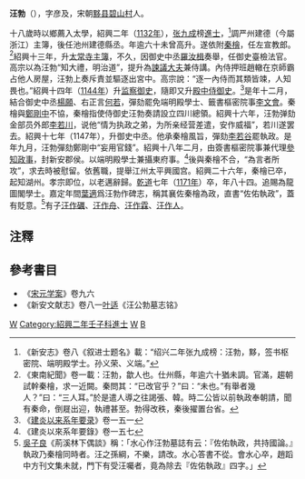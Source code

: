 '''汪勃'''（{{bd|1088年||1171年}}），字彦及，宋朝[[黟县|黟县]][[碧山村|碧山村]]人。

十八歲時以鄉薦入太學，紹興二年（[[1132年|1132年]]），[[张九成|张九成]]榜[[進士|進士]]，<ref>《新安志》卷八《叙进士题名》載：“绍兴二年张九成榜：汪勃，黟，签书枢密院、端明殿学士。孙义荣、义端。”</ref>調严州建德（今屬浙江）主簿，後任池州建德縣丞。年逾六十未曾高升。遂依附[[秦檜|秦檜]]，任左宣教郎。<ref>《東南紀聞》卷一載：汪勃，歙人也。仕州縣，年逾六十猶未調。官滿，趨朝試幹秦檜，求一近闕。秦問其：“已改官乎？”曰：“未也。”有舉者幾人？”曰：“三人耳。”於是遣人導之往謁張、韓。時二公皆以前執政奉朝請，聞有秦命，倒屣出迎，執禮甚至。勃得改秩，秦後擢置台省。</ref>紹興十三年，升[[太常寺|太常寺]][[主簿|主簿]]，不久，因御史中丞[[羅汝楫|羅汝楫]]奏舉，任御史臺檢法官。高宗以為汪勃“知大禮，明治道”，提升為[[諫議大夫|諫議大夫]]兼侍講。內侍押班趙轍在京師霸占他人房屋，汪勃上奏斥責並驅逐出宮中。高宗說：“逐一內侍而其類皆竦，人知畏也。”紹興十四年（[[1144年|1144年]]）升[[监察御史|监察御史]]，隨即又升[[殿中侍御史|殿中侍御史]]。<ref>《[[建炎以来系年要录|建炎以来系年要录]]》卷一五一</ref>是年十二月，結合御史中丞[[楊願|楊願]]、右正言[[何若|何若]]，彈劾罷免端明殿學士、籤書樞密院事[[李文會|李文會]]。秦檜與[[鄭剛中|鄭剛中]]不協，秦檜指使侍御史汪勃奏請設立四川總領。紹興十六年，汪勃弹劾金部员外郎[[李若川|李若川]]，说他“情为执政之弟，为所亲经营差遣，安作威福”，若川遂罢去。紹興十七年（1147年），升御史中丞。他承秦檜風旨，彈劾[[李若谷|李若谷]]罷執政。是年九月，汪勃彈劾鄭剛中“妄用官錢”。紹興十八年二月，由簽書樞密院事兼代理[[參知政事|參知政事]]，封新安郡侯。以端明殿學士兼攝東府事。<ref>《建炎以來系年要錄》卷一五七</ref>後與秦檜不合，“為言者所攻”，求去時被慰留。依舊職，提舉江州太平興國宫。紹興二十六年，秦檜已卒，起知湖州。孝宗即位，以老邁辭歸。[[乾道|乾道]]七年（[[1171年|1171年]]）卒，年八十四。追賜為龍圖閣學士。嘉定年間[[葉適|葉適]]爲汪勃作碑志，稱其襄佐秦檜為政，直書“佐佑執政”，蓋有貶意。<ref>[[吳子良|吳子良]]《荊溪林下偶談》稱：「水心作汪勃墓誌有云：『佐佑執政，共持國論。』執政乃秦檜同時者。汪之孫綱，不樂，請改。水心答書不從。會水心卒，趙蹈中方刊文集未就，門下有受汪囑者，竟為除去『佐佑執政』四字。」</ref>有子[[汪作礪|汪作礪]]、[[汪作舟|汪作舟]]、[[汪作霖|汪作霖]]、[[汪作人|汪作人]]。

==注釋==
{{reflist}}

==參考書目==
*《[[宋元学案|宋元学案]]》卷九六
*《新安文献志》卷八一[[叶适|叶适]]《汪公勃墓志铭》

[[Category:宋朝政治人物|W]]
[[Category:紹興二年壬子科進士|Category:紹興二年壬子科進士]]
[[Category:黟縣人|W]]
[[Category:汪姓|B]]